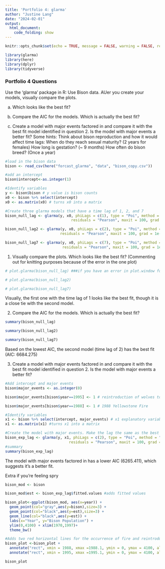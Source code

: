 ```yaml
---
title: 'Portfolio 4: glarma'
author: "Justine Lang"
date: "2024-02-01"
output: 
  html_document: 
    code_folding: show
---
```


```r
knitr::opts_chunk$set(echo = TRUE, message = FALSE, warning = FALSE, results = FALSE)

library(glarma)
library(here)
library(dplyr)
library(tidyverse)
```

### Portfolio 4 Questions

Use the ‘glarma’ package in R: Use Bison data. AUer you create your models, visually compare the plots.

a. Which looks like the best fit?

b. Compare the AIC for the models. Which is actually the best fit?

c. Create a model with major events factored in and compare it with the best fit model identified in question 2. Is the model with major events a better fit? Some hints: Think about bison reproduction and how it would affect time lags: When
do they reach sexual maturity? (2 years for females) How long is gestation? (~ 9 months) How often do bison breed? (Once a year)

```r
#load in the bison data
bison <- read_csv(here("forcast_glarma", "data", "bison_copy.csv"))
```

```r
#add an intercept 
bison$intercept<-as.integer(1)

#Identify variables
y <- bison$bison # y value is bison counts
x0 <- bison %>% select(intercept) 
x0 <- as.matrix(x0) # turns x0 into a matrix 
```

```r
#Create three glarma models that have a time lag of 1, 2, and 7
bison_null_lag <- glarma(y, x0, phiLags = c(1), type = "Poi", method = "FS",
                              residuals = "Pearson", maxit = 100, grad = 1e-6)

bison_null_lag2 <- glarma(y, x0, phiLags = c(2), type = "Poi", method = "FS",
                         residuals = "Pearson", maxit = 100, grad = 1e-6)

bison_null_lag7 <- glarma(y, x0, phiLags = c(7), type = "Poi", method = "FS",
                          residuals = "Pearson", maxit = 100, grad = 1e-6)
```


1. Visually compare the plots. Which looks like the best fit?
(Commenting out for knitting purposes because of the error in the one plot)

```r
# plot.glarma(bison_null_lag) ###if you have an error in plot.window for the last plot, it's okay to ignore
```

```r
# plot.glarma(bison_null_lag2)
```

```r
# plot.glarma(bison_null_lag7)
```

Visually, the first one with the time lag of 1 looks like the best fit, though it is a close tie with the second model.

2. Compare the AIC for the models. Which is actually the best fit? 

```r
summary(bison_null_lag)
```

```r
summary(bison_null_lag2)
```

```r
summary(bison_null_lag7)
```

Based on the lowest AIC, the second model (time lag of 2) has the best fit (AIC: 6684.275)

3. Create a model with major events factored in and compare it with the best fit model identified in question 2. Is the model with major events a better fit? 

```r
#Add intercept and major events
bison$major_events <- as.integer(0)

bison$major_events[bison$year==1995] <- 1 # reintroduction of wolves to yellowstone NP

bison$major_events[bison$year==1988] <- 1 # 1988 Yellowstone Fire

#Identify variables
x1 <- bison %>% select(intercept, major_events) # x1 explanatory variables, presence of major events
x1 <- as.matrix(x1) #turns x1 into a matrix
```

```r
#Create the model with major events. Make the lag the same as the best fit model from question 2 
bison_exp_lag <- glarma(y, x1, phiLags = c(2), type = "Poi", method = "FS", 
                             residuals = "Pearson", maxit = 100, grad = 1e-6)
#summary 
summary(bison_exp_lag)
```

The model with major events factored in has a lower AIC (6265.411), which suggests it's a better fit.

Extra if you're feeling spry 

```r
bison_mod <- bison 

bison_mod$est <- bison_exp_lag$fitted.values #adds fitted values

bison_plot<-ggplot(bison_mod, aes(x=year)) + 
  geom_point(col="gray",aes(y=bison),size=3) + 
  geom_point(col="black",aes(y=est),size=3) +
  geom_line(col="black",aes(y=est)) +
  labs(x="Year", y="Bison Population") +
  ylim(0,4100) + xlim(1970,1997)+
  theme_bw()

#Adds two red horizontal lines for the occurrence of fire and reintroduction of wolves
bison_plot <-bison_plot + 
  annotate("rect", xmin = 1988, xmax =1988.1, ymin = 0, ymax = 4100, alpha = .75,fill = "red") + 
  annotate("rect", xmin = 1995, xmax =1995.1, ymin = 0, ymax = 4100, alpha = .75,fill = "red")

bison_plot
```








